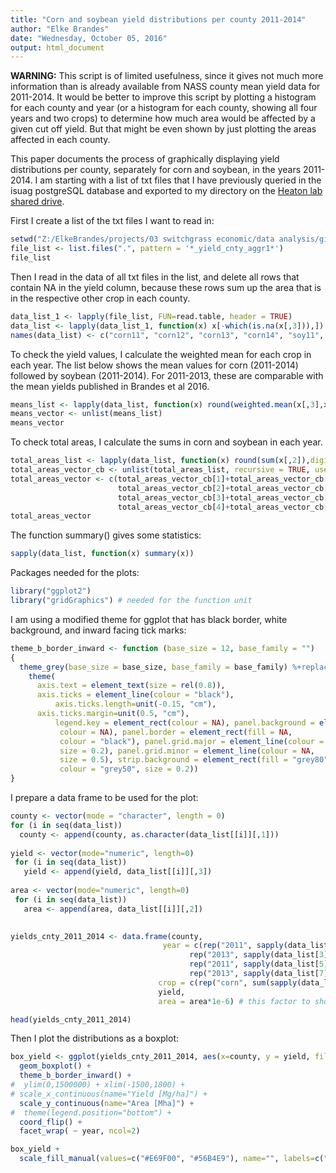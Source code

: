 ```yaml
---
title: "Corn and soybean yield distributions per county 2011-2014"
author: "Elke Brandes"
date: "Wednesday, October 05, 2016"
output: html_document
---
```


**WARNING:**
This script is of limited usefulness, since it gives not much more information than is already available from NASS county mean yield data for 2011-2014. It would be better to improve this script by plotting a histogram for each county and year (or a histogram for each county, showing all four years and two crops) to determine how much area would be affected by a given cut off yield.
But that might be even shown by just plotting the areas affected in each county.


This paper documents the process of graphically displaying yield distributions per county, separately for corn and soybean, in the years 2011-2014. I am starting with a list of txt files that I have previously queried in the isuag postgreSQL database and exported to my directory on the [Heaton lab shared drive](.).

First I create a list of the txt files I want to read in:
```r
setwd("Z:/ElkeBrandes/projects/03 switchgrass economic/data analysis/git/r_swg_integration")
file_list <- list.files(".", pattern = '*_yield_cnty_aggr1*')
file_list
```

Then I read in the data of all txt files in the list, and delete all rows that contain NA in the yield column, because these rows sum up the area that is in the respective other crop in each county.
```r
data_list_1 <- lapply(file_list, FUN=read.table, header = TRUE)
data_list <- lapply(data_list_1, function(x) x[-which(is.na(x[,3])),])
names(data_list) <- c("corn11", "corn12", "corn13", "corn14", "soy11", "soy12", "soy13", "soy14")
```

To check the yield values, I calculate the weighted mean for each crop in each year. The list below shows the mean values for corn (2011-2014) followed by soybean (2011-2014). For 2011-2013, these are comparable with the mean yields published in Brandes et al 2016.
```r

means_list <- lapply(data_list, function(x) round(weighted.mean(x[,3],x[,2]),digits=2))
means_vector <- unlist(means_list)
means_vector
```

To check total areas, I calculate the sums in corn and soybean in each year. 
```r
total_areas_list <- lapply(data_list, function(x) round(sum(x[,2]),digits=2))
total_areas_vector_cb <- unlist(total_areas_list, recursive = TRUE, use.names = TRUE)
total_areas_vector <- c(total_areas_vector_cb[1]+total_areas_vector_cb[5], 
                        total_areas_vector_cb[2]+total_areas_vector_cb[6], 
                        total_areas_vector_cb[3]+total_areas_vector_cb[7], 
                        total_areas_vector_cb[4]+total_areas_vector_cb[8])
total_areas_vector  
```

The function summary() gives some statistics:
```r
sapply(data_list, function(x) summary(x))
```

Packages needed for the plots:
```r
library("ggplot2")
library("gridGraphics") # needed for the function unit
```

I am using a modified theme for ggplot that has black border, white background, and inward facing tick marks:
```r
theme_b_border_inward <- function (base_size = 12, base_family = "") 
{
  theme_grey(base_size = base_size, base_family = base_family) %+replace% 
    theme(
      axis.text = element_text(size = rel(0.8)), 
      axis.ticks = element_line(colour = "black"),
          axis.ticks.length=unit(-0.15, "cm"),
      axis.ticks.margin=unit(0.5, "cm"),
          legend.key = element_rect(colour = NA), panel.background = element_rect(fill = "white", 
           colour = NA), panel.border = element_rect(fill = NA, 
           colour = "black"), panel.grid.major = element_line(colour = NA, 
           size = 0.2), panel.grid.minor = element_line(colour = NA, 
           size = 0.5), strip.background = element_rect(fill = "grey80", 
           colour = "grey50", size = 0.2))
}
```

I prepare a data frame to be used for the plot:
```r
county <- vector(mode = "character", length = 0)
for (i in seq(data_list))
  county <- append(county, as.character(data_list[[i]][,1]))
  
yield <- vector(mode="numeric", length=0)
 for (i in seq(data_list))
   yield <- append(yield, data_list[[i]][,3])
  
area <- vector(mode="numeric", length=0)
 for (i in seq(data_list))
   area <- append(area, data_list[[i]][,2])

   
yields_cnty_2011_2014 <- data.frame(county,
                                  year = c(rep("2011", sapply(data_list[1],nrow)), rep("2012", sapply(data_list[2],nrow)), 
                                        rep("2013", sapply(data_list[3],nrow)), rep("2014", sapply(data_list[4],nrow)),
                                        rep("2011", sapply(data_list[5],nrow)), rep("2012", sapply(data_list[6],nrow)), 
                                        rep("2013", sapply(data_list[7],nrow)), rep("2014", sapply(data_list[8],nrow))),
                                 crop = c(rep("corn", sum(sapply(data_list[1:4],nrow))), rep("soy", sum(sapply(data_list[5:8],nrow)))), 
                                 yield,                             
                                 area = area*1e-6) # this factor to show Mha

head(yields_cnty_2011_2014)
```

Then I plot the distributions as a boxplot:
```r


box_yield <- ggplot(yields_cnty_2011_2014, aes(x=county, y = yield, fill=crop)) + 
  geom_boxplot() +
  theme_b_border_inward() +
#  ylim(0,1500000) + xlim(-1500,1800) +
# scale_x_continuous(name="Yield [Mg/ha]") +
  scale_y_continuous(name="Area [Mha]") +
#  theme(legend.position="bottom") +
  coord_flip() +
  facet_wrap( ~ year, ncol=2) 

box_yield +
  scale_fill_manual(values=c("#E69F00", "#56B4E9"), name="", labels=c("Maize","Soybean"))


```

